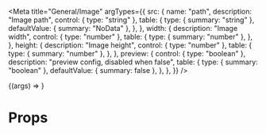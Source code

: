 
<Meta
    title="General/Image"
    argTypes={{
        src: {
            name: "path",
            description: "Image path",
            control: { type: "string" },
            table: {
                type: { summary: "string" },
                defaultValue: { summary: "NoData" },
            },
        },
        width: {
            description: "Image width",
            control: { type: "number" },
            table: {
                type: { summary: "number" },
            },
        },
        height: {
            description: "Image height",
            control: { type: "number" },
            table: {
                type: { summary: "number" },
            },
        },
        preview: {
            control: { type: "boolean" },
            description: "preview config, disabled when false",
            table: {
                type: { summary: "boolean" },
                defaultValue: { summary: false },
            },
        },
    }}
/>

<Preview>
    <Story
        name="Playground"
        args={{
            src: "https://zos.alipayobjects.com/rmsportal/jkjgkEfvpUPVyRjUImniVslZfWPnJuuZ.png",
            width: 100,
        }}
    >
        {(args) => <Image {...args} />}
    </Story>
</Preview>

# Props

<ArgsTable story="Playground" />

